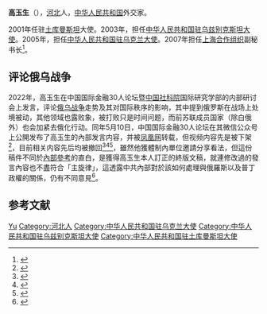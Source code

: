 '''高玉生'''（{{bd|1947年|10月}}），[[河北省|河北]]人，[[中华人民共和国|中华人民共和国]]外交家。

2001年任驻[[土库曼斯坦|土库曼斯坦]]大使。2003年，担任[[中国驻乌兹别克斯坦大使列表|中华人民共和国驻乌兹别克斯坦大使]]。2005年，担任[[中国驻乌克兰大使列表|中华人民共和国驻乌克兰大使]]。2007年担任[[上海合作组织|上海合作组织]]副秘书长<ref>{{cite news|title=专访上合组织副秘书长高玉生 解密联合军演的多方外交|url=http://www.infzm.com/content/5713|accessdate=2012-02-13|newspaper=南方周末网|archive-date=2009-03-24|archive-url=https://web.archive.org/web/20090324015141/http://www.infzm.com/content/5713|dead-url=no}}</ref>。

== 评论俄乌战争 ==
2022年，高玉生在中国国际金融30人论坛暨[[中国社科院|中国社科院]]国际研究学部的内部研讨会上发言，评论[[2022年俄羅斯入侵烏克蘭|俄乌战争]]走势及其对国际秩序的影响，其中提到俄罗斯在战场上处境被动，其他领域也露败象，被打败只是时间问题，而前苏联成员国家（除白俄外）也会加紧去俄化行动。同年5月10日，中国国际金融30人论坛在其微信公众号上公開发布了高玉生的內部发言内容，并被[[凤凰网|凤凰网]]转载，但视频内容先是被下架<ref>{{cite web|title=預告戰爭會以俄羅斯大敗結束　前中國駐烏克蘭大使發言影片遭下架|url=https://www.storm.mg/article/4329857?page=1|language=zh-Hans}}</ref>，目前相关内容先后均被撤回<ref>{{cite web|title=中国驻乌克兰前大使高玉生：俄乌战争的走势和对国际秩序的影响|publisher=凤凰网|url=https://news.ifeng.com/c/8Fu9YlXw7qR|archive-url=https://web.archive.org/web/20220510100819/https://news.ifeng.com/c/8Fu9YlXw7qR|date=2022-05-10||archive-date=2022-05-10|access-date=2022-05-11|dead-url=yes}}</ref><ref>{{Cite web|url=https://www.rfa.org/mandarin/Xinwen/7-05102022151615.html|title=反主旋律 前外交官看衰普京报导遭删除|website=Radio Free Asia}}</ref><ref>{{Cite web|title=中国驻乌克兰前大使为什么认为俄罗斯必败|url=https://www.rfi.fr/cn/%E4%B8%AD%E5%9B%BD/20220511-%E4%B8%AD%E5%9B%BD%E9%A9%BB%E4%B9%8C%E5%85%8B%E5%85%B0%E5%89%8D%E5%A4%A7%E4%BD%BF%E4%B8%BA%E4%BB%80%E4%B9%88%E8%AE%A4%E4%B8%BA%E4%BF%84%E7%BD%97%E6%96%AF%E5%BF%85%E8%B4%A5|access-date=2022-05-14|date=2022-05-11|work=RFI - 法国国际广播电台|language=zh-Hans}}</ref>，雖然他獲體制內單位邀請分享看法，但這份稿件不同於[[內部參考|內部參考]]的直白，是獲得高玉生本人訂正的終版文稿，就連修改過的發言內容也不盡符合「主旋律」，這透露中共內部對於該如何處理與俄羅斯以及普丁政權的關係，仍有不同意見<ref>{{cite web|title=前中國駐烏克蘭大使稱俄已輸戰爭 發言影片遭刪除|url=https://www.cna.com.tw/news/aopl/202205120341.aspx|date=2022-05-10|language=zh-Hans}}</ref>。

==参考文献==
{{reflist}}

{{start box}}
{{s-dip}}
{{succession box|[[姚培生|姚培生]]|[[周力_(1955年)|周力]]|[[中国驻乌克兰大使列表|中华人民共和国驻乌克兰大使]]|2005年11月－2007年1月}}
{{succession box|[[张志明_(外交官)|张志明]]|[[于洪君|于洪君]]|[[中国驻乌兹别克斯坦大使列表|中华人民共和国驻乌兹别克斯坦大使]]|2003年10月－2005年10月}}
{{succession box|[[龔獵夫|龔獵夫]]|[[魯桂成|魯桂成]]|[[中國駐土庫曼斯坦大使列表|中華人民共和國駐土庫曼斯坦大使]]|2001年3月－2003年8月}}
{{end box}}

{{Authority control}}
{{DEFAULTSORT:Gao高}}
[[Category:高姓|Yu]]
[[Category:河北人|Category:河北人]]
[[Category:中华人民共和国驻乌克兰大使|Category:中华人民共和国驻乌克兰大使]]
[[Category:中华人民共和国驻乌兹别克斯坦大使|Category:中华人民共和国驻乌兹别克斯坦大使]]
[[Category:中华人民共和国驻土库曼斯坦大使|Category:中华人民共和国驻土库曼斯坦大使]]